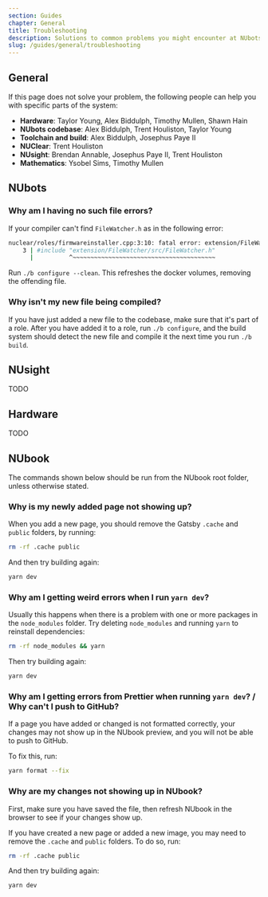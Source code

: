 ```yaml
---
section: Guides
chapter: General
title: Troubleshooting
description: Solutions to common problems you might encounter at NUbots.
slug: /guides/general/troubleshooting
---
```


## General

If this page does not solve your problem, the following people can help you with specific parts of the system:

- **Hardware**: Taylor Young, Alex Biddulph, Timothy Mullen, Shawn Hain
- **NUbots codebase**: Alex Biddulph, Trent Houliston, Taylor Young
- **Toolchain and build**: Alex Biddulph, Josephus Paye II
- **NUClear**: Trent Houliston
- **NUsight**: Brendan Annable, Josephus Paye II, Trent Houliston
- **Mathematics**: Ysobel Sims, Timothy Mullen

## NUbots

### Why am I having no such file errors?

If your compiler can't find `FileWatcher.h` as in the following error:

```sh
nuclear/roles/firmwareinstaller.cpp:3:10: fatal error: extension/FileWatcher/src/FileWatcher.h: No such file or directory
    3 | #include "extension/FileWatcher/src/FileWatcher.h"
      |          ^~~~~~~~~~~~~~~~~~~~~~~~~~~~~~~~~~~~~~~~~
```

Run `./b configure --clean`. This refreshes the docker volumes, removing the offending file.

### Why isn't my new file being compiled?

If you have just added a new file to the codebase, make sure that it's part of a role. After you have added it to a role, run `./b configure`, and the build system should detect the new file and compile it the next time you run `./b build`.

## NUsight

TODO

## Hardware

TODO

## NUbook

<Alert type="info">
  The commands shown below should be run from the NUbook root folder, unless otherwise stated.  
</Alert>

### Why is my newly added page not showing up?

When you add a new page, you should remove the Gatsby `.cache` and `public` folders, by running:

```sh
rm -rf .cache public
```

And then try building again:

```sh
yarn dev
```

### Why am I getting weird errors when I run `yarn dev`?

Usually this happens when there is a problem with one or more packages in the `node_modules` folder. Try deleting `node_modules` and running `yarn` to reinstall dependencies:

```sh
rm -rf node_modules && yarn
```

Then try building again:

```sh
yarn dev
```

### Why am I getting errors from Prettier when running `yarn dev`? / Why can't I push to GitHub?

If a page you have added or changed is not formatted correctly, your changes may not show up in the NUbook preview, and you will not be able to push to GitHub.

To fix this, run:

```sh
yarn format --fix
```

### Why are my changes not showing up in NUbook?

First, make sure you have saved the file, then refresh NUbook in the browser to see if your changes show up.

If you have created a new page or added a new image, you may need to remove the `.cache` and `public` folders. To do so, run:

```sh
rm -rf .cache public
```

And then try building again:

```sh
yarn dev
```
